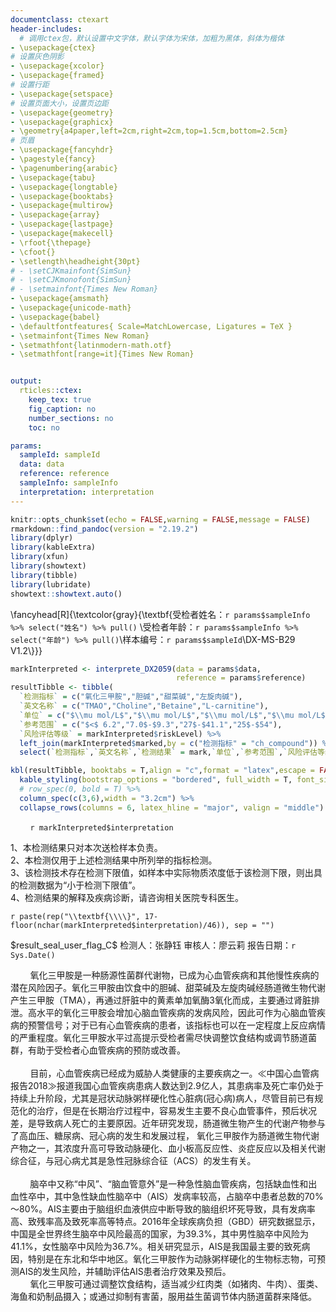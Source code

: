```yaml
---
documentclass: ctexart
header-includes:
  # 调用ctex包，默认设置中文字体，默认字体为宋体，加粗为黑体，斜体为楷体
- \usepackage{ctex}
# 设置灰色阴影
- \usepackage{xcolor}
- \usepackage{framed}
# 设置行距
- \usepackage{setspace}
# 设置页面大小，设置页边距
- \usepackage{geometry}
- \usepackage{graphicx}
- \geometry{a4paper,left=2cm,right=2cm,top=1.5cm,bottom=2.5cm}
# 页眉
- \usepackage{fancyhdr}
- \pagestyle{fancy}
- \pagenumbering{arabic}
- \usepackage{tabu}
- \usepackage{longtable}
- \usepackage{booktabs}
- \usepackage{multirow}
- \usepackage{array}
- \usepackage{lastpage}
- \usepackage{makecell}
- \rfoot{\thepage}
- \cfoot{}
- \setlength\headheight{30pt}
# - \setCJKmainfont{SimSun}
# - \setCJKmonofont{SimSun}
# - \setmainfont{Times New Roman}
- \usepackage{amsmath}
- \usepackage{unicode-math}
- \usepackage{babel}
- \defaultfontfeatures{ Scale=MatchLowercase, Ligatures = TeX }
- \setmainfont{Times New Roman}
- \setmathfont{latinmodern-math.otf}
- \setmathfont[range=it]{Times New Roman}


output:
  rticles::ctex:
    keep_tex: true
    fig_caption: no
    number_sections: no
    toc: no

params:
  sampleId: sampleId
  data: data
  reference: reference
  sampleInfo: sampleInfo
  interpretation: interpretation
---
```


```r
knitr::opts_chunk$set(echo = FALSE,warning = FALSE,message = FALSE)
rmarkdown::find_pandoc(version = "2.19.2")
library(dplyr)
library(kableExtra)
library(xfun)
library(showtext)
library(tibble)
library(lubridate)
showtext::showtext.auto()
```


\fancyhead[L]{\includegraphics[height=30pt, trim=0 0 0 0]{headerLeft.png}}
\fancyhead[C]{\textcolor[RGB]{0,91,172}{\zihao{3}\textbf{深圳华大医学检验实验室}}}
\fancyhead[R]{\textcolor{gray}{\zihao{6}\textbf{受检者姓名：`r params$sampleInfo %>% select("姓名") %>% pull()` \\受检者年龄：`r params$sampleInfo %>% select("年龄") %>% pull()`\\样本编号：`r params$sampleId`\\DX-MS-B29 V1.2\\}}}

\fancyfoot[L]{\zihao{6}地址：广东省深圳市盐田区北山工业区11栋（邮编：518083）客服电话：400-605-6655 网址：www.bgidx.cn}
\fancyfoot[R]{\zihao{6}\thepage\ / \pageref{LastPage}}
\renewcommand{\headrulewidth}{0.25pt}
\renewcommand{\footrulewidth}{0.25pt}
<!-- 设置行距 -->
  <!-- 居中显示 -->
  <!-- 设置字号：小三 -->
  <!-- 粗体显示 -->
  <!-- 根据institute变量显示标题 -->

\colorlet{shadecolor}{gray!50}
\singlespacing
\begin{center}
\zihao{3}
\textbf{\\}
\textbf{氧化三甲胺代谢通路检测报告}
\textbf{\\}
\textbf{\\}
\end{center}
<!-- 加阴影 -->
  <!-- 设置字号：五号 -->

\begin{shaded}
\zihao{4}
\textbf{样本信息}
\end{shaded}
\zihao{5}


\begin{tabu} to \linewidth {>{\raggedright}X>{\raggedright}X>{\raggedright}X}
\mbox{受检者姓名：`r params$sampleInfo %>% select("姓名") %>% pull()`}& \mbox{采血日期：`r params$sampleInfo %>% select("采样日期") %>% pull() %>% ymd()`} & \mbox{样本编号：`r params$sampleId`} \\ \mbox{受检者性别：`r params$sampleInfo %>% select("性别") %>% pull()`} & \mbox{接收日期：`r params$sampleInfo %>% select("到样日期") %>% pull()`} & \mbox{样本类型：全血} \\ 
\mbox{受检者年龄：`r params$sampleInfo %>% select("年龄") %>% pull()`} & \mbox{检测日期：`r params$sampleInfo %>% select("检测日期") %>% pull()`} & \mbox{送检科室：} \\
\mbox{联系电话：`r params$sampleInfo %>% select("联系电话") %>% pull()`} & \mbox{ } & \mbox{检测方法：液相色谱串联质谱法} \\
\mbox{送检单位：`r params$sampleInfo %>% select("送检单位") %>% pull()`} & \mbox{ } & \mbox{}\\
\end{tabu}

\begin{shaded}
\zihao{4}
\textbf{检测结果}
\end{shaded}

```r
markInterpreted <- interprete_DX2059(data = params$data,
                                     reference = params$reference)
resultTibble <- tibble(
  `检测指标` = c("氧化三甲胺","胆碱","甜菜碱","左旋肉碱"),
  `英文名称` = c("TMAO","Choline","Betaine","L-carnitine"),
  `单位` = c("$\\mu mol/L$","$\\mu mol/L$","$\\mu mol/L$","$\\mu mol/L$"),
  `参考范围` = c("$<$ 6.2","7.0$-$9.3","27$-$41.1","25$-$54"),
  `风险评估等级` = markInterpreted$riskLevel) %>% 
  left_join(markInterpreted$marked,by = c("检测指标" = "ch_compound")) %>% 
  select(`检测指标`,`英文名称`,`检测结果` = mark,`单位`,`参考范围`,`风险评估等级`)

kbl(resultTibble, booktabs = T,align = "c",format = "latex",escape = FALSE) %>%
  kable_styling(bootstrap_options = "bordered", full_width = T, font_size = 11.0) %>%
  # row_spec(0, bold = T) %>%
  column_spec(c(3,6),width = "3.2cm") %>%
  collapse_rows(columns = 6, latex_hline = "major", valign = "middle")
```


\begin{shaded}
\zihao{4}
\textbf{分析}
\end{shaded}

\zihao{5}
|         `r markInterpreted$interpretation`
      

\begin{shaded}
\zihao{4}
\textbf{声明}
\end{shaded}

\zihao{5}

1、本检测结果只对本次送检样本负责。  
2、本检测仅用于上述检测结果中所列举的指标检测。  
3、该检测技术存在检测下限值，如样本中实际物质浓度低于该检测下限，则出具的检测数据为“小于检测下限值”。   
4、检测结果的解释及疾病诊断，请咨询相关医院专科医生。  

<!-- 7 + 5 + 13 = 25 -->
<!-- 45个字一行 -->
\color{white}`r paste(rep("\\textbf{\\\\}", 17-floor(nchar(markInterpreted$interpretation)/46)), sep = "")`


 <!-- \hspace{14cm} \tiny\color{white}\$result_seal_user_flag_C\$ -->
 <!-- \hspace{3cm} \normalsize\color{black} 检测人：\tiny\color{white}\$result_seal_user_flag_A\$\hspace{2.5cm}\normalsize\color{black} 审核人：\tiny\color{white}\$result_seal_user_flag_B\$\hspace{2.5cm}\normalsize\color{black} 报告日期：`r Sys.Date()` -->
 
 \hspace{14cm} \tiny\color{white}\$result_seal_user_flag_C\$
 \hspace{5cm} \normalsize\color{black} 检测人：张静钰\hspace{4cm}\normalsize\color{black} 审核人：廖云莉\hspace{4cm}\normalsize\color{black} 报告日期：`r Sys.Date()`
 
\newpage


\zihao{4}
\begin{itemize}
    \item \textbf{氧化三甲胺（TMAO）指标检测意义}
\end{itemize}

\zihao{5}
|         氧化三甲胺是一种肠源性菌群代谢物，已成为心血管疾病和其他慢性疾病的潜在风险因子。氧化三甲胺由饮食中的胆碱、甜菜碱及左旋肉碱经肠道微生物代谢产生三甲胺（TMA），再通过肝脏中的黄素单加氧酶3氧化而成，主要通过肾脏排泄。高水平的氧化三甲胺会增加心脑血管疾病的发病风险，因此可作为心脑血管疾病的预警信号；对于已有心血管疾病的患者，该指标也可以在一定程度上反应病情的严重程度。氧化三甲胺水平过高提示受检者需尽快调整饮食结构或调节肠道菌群，有助于受检者心血管疾病的预防或改善。  

\zihao{4}
\begin{itemize}
    \item \textbf{氧化三甲胺（TMAO）水平过高的危害}
\end{itemize}

\zihao{5}
|         \textbf{高氧化三甲胺与心血管疾病}  

|         目前，心血管疾病已经成为威胁人类健康的主要疾病之一。$\ll$中国心血管病报告2018$\gg$报道我国心血管疾病患病人数达到2.9亿人，其患病率及死亡率仍处于持续上升阶段，尤其是冠状动脉粥样硬化性心脏病(冠心病)病人，尽管目前已有规范化的治疗，但是在长期治疗过程中，容易发生主要不良心血管事件，预后状况差，是导致病人死亡的主要原因。近年研究发现，肠道微生物产生的代谢产物参与了高血压、糖尿病、冠心病的发生和发展过程， 氧化三甲胺作为肠道微生物代谢产物之一，其浓度升高可导致动脉硬化、血小板高反应性、炎症反应以及相关代谢综合征，与冠心病尤其是急性冠脉综合征（ACS）的发生有关。  

|         \textbf{高氧化三甲胺与脑卒中}  

|         脑卒中又称“中风”、“脑血管意外”是一种急性脑血管疾病，包括缺血性和出血性卒中，其中急性缺血性脑卒中（AIS）发病率较高，占脑卒中患者总数的70\%～80\%。AIS主要由于脑组织血液供应中断导致的脑组织坏死导致，具有发病率高、致残率高及致死率高等特点。2016年全球疾病负担（GBD）研究数据显示，中国是全世界终生脑卒中风险最高的国家，为39.3\%，其中男性脑卒中风险为41.1\%，女性脑卒中风险为36.7\%。相关研究显示，AIS是我国最主要的致死病因，特别是在东北和华中地区。氧化三甲胺作为动脉粥样硬化的生物标志物，可预测AIS的发生风险，并辅助评估AIS患者治疗效果及预后。

\zihao{4}
\begin{itemize}
    \item \textbf{氧化三甲胺高风险的改善措施}
\end{itemize}

\zihao{5}
|         氧化三甲胺可通过调整饮食结构，适当减少红肉类（如猪肉、牛肉）、蛋类、海鱼和奶制品摄入；或通过抑制有害菌，服用益生菌调节体内肠道菌群来降低。


\begin{center}
\zihao{3}
\textbf{氧化三甲胺及其代谢通路检测指标简述}
\end{center}

\zihao{5}
\centering
\begin{tabular}{|>{\centering\arraybackslash}p{3.5cm}|>{\centering\arraybackslash}p{3.5cm}|>{\centering\arraybackslash}p{3.3cm}|>{\centering\arraybackslash}p{3.3cm}|}
\hline
\textbf{检测指标}&\textbf{检测结果}&\textbf{参考范围}&\textbf{基本判断} \\
\hline
\thead{\zihao{5}\textbf{氧化三甲胺} \\ \zihao{5}\textbf{（TMAO）}}& `r params$data %>% select(TMAO) %>% pull()` $\mu mol/L$ & \thead{\zihao{5}< 6.2 \\ \zihao{5}6.2-9.9\\ \zihao{5}$\geq10.0$}& `r markInterpreted$stated$氧化三甲胺` \\
\hline
\multicolumn{4}{|p{15cm}|}{\hspace{0.8cm}氧化三甲胺（TMAO）是肠道微生物重要代谢产物之一，先由富含磷脂酰胆碱和左旋肉碱的营养素在肠道微生物三甲胺裂解酶作用下分解为三甲胺，后进入肝脏经黄素单氧酶氧化而来。氧化三甲胺水平过高会一定程度上增加冠心病、动脉粥样硬化、高血压等心脑血管疾病的发生风险。} \\
\hline
\end{tabular}

\begin{tabular}{|>{\centering\arraybackslash}p{4.6cm}|>{\centering\arraybackslash}p{4.6cm}|>{\centering\arraybackslash}p{4.8cm}|}
\hline
\textbf{检测指标}&\textbf{检测结果}&\textbf{参考范围} \\
\hline
\thead{\zihao{5}\textbf{胆碱} \\ \zihao{5}\textbf{（Choline）}}& `r params$data %>% select(Choline) %>% pull()` $\mu mol/L$ & 7.0-9.3 \\
\hline
\multicolumn{3}{|p{15cm}|}{\hspace{0.8cm}胆碱是人体正常生长、发育和维持各项身体功能健康运行的必需营养素，在生长发育过程中扮演着重要的角色。体内的胆碱有很大一部分来源于食物。它在大肠中被分解为三甲胺。仅当 TMAO是通过特定肠道微生物的代谢同时升高时，血清胆碱（TMAO的一种饮食前体）的增加才与心血管风险相关。} \\
\hline
\end{tabular}

\begin{tabular}{|>{\centering\arraybackslash}p{4.6cm}|>{\centering\arraybackslash}p{4.6cm}|>{\centering\arraybackslash}p{4.8cm}|}
\hline
\textbf{检测指标}&\textbf{检测结果}&\textbf{参考范围} \\
\hline
\thead{\zihao{5}\textbf{甜菜碱} \\ \zihao{5}\textbf{（Betaine）}}& `r params$data %>% select(Betaine) %>% pull()` $\mu mol/L$ & 27-41.1 \\
\hline
\multicolumn{3}{|p{15cm}|}{\hspace{0.8cm}甜菜碱是一种生物碱，广泛存在于动植物体内，其主要作用是通过提供甲基，合成多种营养物质，间接参与体内的许多生理过程，通常被认为是生命新陈代谢的中间产物。甜菜碱被肠道有害微生物代谢后会产生氧化三甲胺。仅当 TMAO是通过特定肠道微生物的代谢同时升高时，血清甜菜碱（TMAO的一种饮食前体）的增加才与心血管风险相关。} \\
\hline
\end{tabular}

\begin{tabular}{|>{\centering\arraybackslash}p{4.6cm}|>{\centering\arraybackslash}p{4.6cm}|>{\centering\arraybackslash}p{4.8cm}|}
\hline
\textbf{检测指标}&\textbf{检测结果}&\textbf{参考范围} \\
\hline
\thead{\zihao{5}\textbf{左旋肉碱} \\ \zihao{5}\textbf{（L-carnitine）}}& `r params$data %>% select("L-Carnitine") %>% pull()` $\mu mol/L$ & 25-54 \\
\hline
\multicolumn{3}{|p{15cm}|}{\hspace{0.8cm}左旋肉碱（L-carnitine） ，又称左卡尼汀、肉毒素或维生素BT，是一种促使脂肪转化为能量的类氨基酸，红色肉类（牛、羊、猪肉等）是左旋肉碱的主要来源。饮食中的左旋肉碱经人体肠道有害细菌处理后可以导致血液中氧化三甲胺浓度明显升高。仅当 TMAO是通过特定肠道微生物的代谢同时升高时，血清左旋肉碱（TMAO 的一种饮食前体）的增加才与心血管风险相关。} \\
\hline
\end{tabular}

